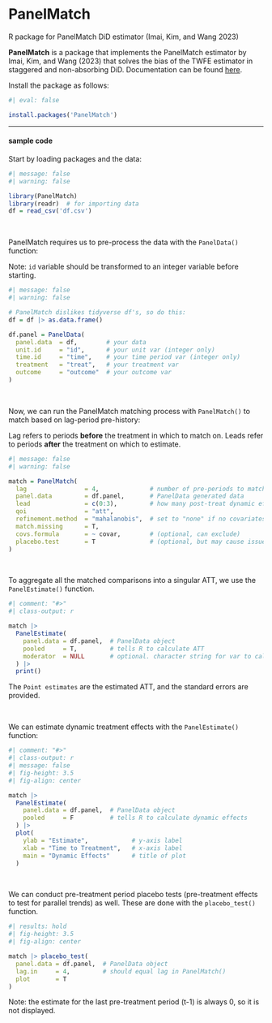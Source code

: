 # PanelMatch {.unnumbered}

::: small
R package for PanelMatch DiD estimator (Imai, Kim, and Wang 2023)
:::

**PanelMatch** is a package that implements the PanelMatch estimator by Imai, Kim, and Wang (2023) that solves the bias of the TWFE estimator in staggered and non-absorbing DiD. Documentation can be found [here](https://cran.r-project.org/web/packages/PanelMatch/PanelMatch.pdf).

Install the package as follows:

```r
#| eval: false

install.packages('PanelMatch')
```

------------------------------------------------------------------------

#### sample code

Start by loading packages and the data:

```r
#| message: false
#| warning: false

library(PanelMatch)
library(readr)  # for importing data
df = read_csv('df.csv')
```

<br />

PanelMatch requires us to pre-process the data with the `PanelData()` function:

::: small
Note: `id` variable should be transformed to an integer variable before starting.
:::

```r
#| message: false
#| warning: false

# PanelMatch dislikes tidyverse df's, so do this:
df = df |> as.data.frame()

df.panel = PanelData(
  panel.data  = df,        # your data
  unit.id     = "id",      # your unit var (integer only)
  time.id     = "time",    # your time period var (integer only)
  treatment   = "treat",   # your treatment var
  outcome     = "outcome"  # your outcome var
)
```

<br />

Now, we can run the PanelMatch matching process with `PanelMatch()` to match based on lag-period pre-history:

::: small
Lag refers to periods **before** the treatment in which to match on. Leads refer to periods **after** the treatment on which to estimate.
:::

```r
#| message: false
#| warning: false

match = PanelMatch(
  lag                = 4,              # number of pre-periods to match treat history
  panel.data         = df.panel,       # PanelData generated data
  lead               = c(0:3),         # how many post-treat dynamic effects to estimate
  qoi                = "att",
  refinement.method  = "mahalanobis",  # set to "none" if no covariates
  match.missing      = T,
  covs.formula       = ~ covar,        # (optional, can exclude)
  placebo.test       = T               # (optional, but may cause issues)
)
```

<br />

To aggregate all the matched comparisons into a singular ATT, we use the `PanelEstimate()` function.

```r
#| comment: "#>"
#| class-output: r

match |>
  PanelEstimate(
    panel.data = df.panel,  # PanelData object
    pooled     = T,         # tells R to calculate ATT
    moderator  = NULL       # optional. character string for var to calculate heterogenous effects
  ) |>
  print()
```

The `Point estimates` are the estimated ATT, and the standard errors are provided.

<br />

We can estimate dynamic treatment effects with the `PanelEstimate()` function:

```r
#| comment: "#>"
#| class-output: r
#| message: false
#| fig-height: 3.5
#| fig-align: center

match |>
  PanelEstimate(
    panel.data = df.panel,  # PanelData object
    pooled     = F          # tells R to calculate dynamic effects
  ) |>
  plot(
    ylab = "Estimate",            # y-axis label
    xlab = "Time to Treatment",   # x-axis label
    main = "Dynamic Effects"      # title of plot
  )
```

<br />

We can conduct pre-treatment period placebo tests (pre-treatment effects to test for parallel trends) as well. These are done with the `placebo_test()` function.

```r
#| results: hold
#| fig-height: 3.5
#| fig-align: center

match |> placebo_test(
  panel.data = df.panel,  # PanelData object
  lag.in     = 4,         # should equal lag in PanelMatch()
  plot       = T
)
```

Note: the estimate for the last pre-treatment period (t-1) is always 0, so it is not displayed.
